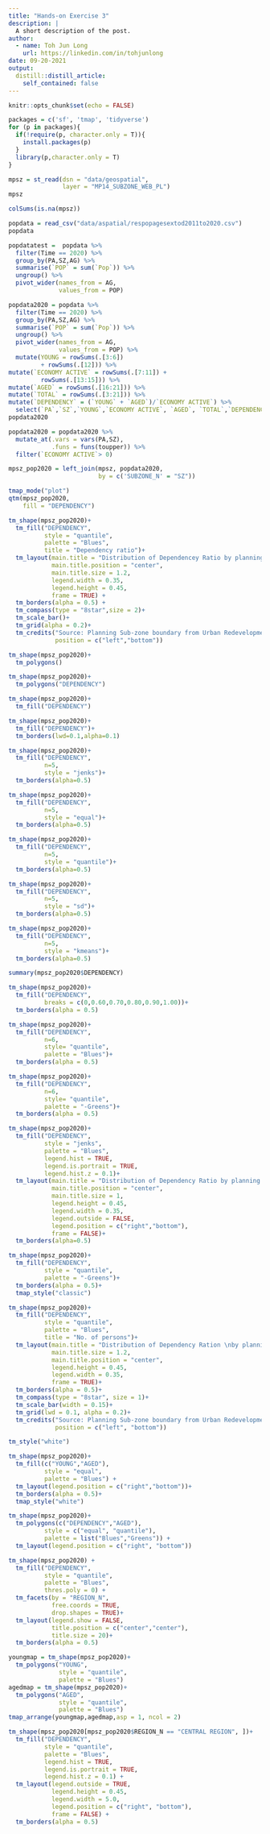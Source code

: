 ```yaml
---
title: "Hands-on Exercise 3"
description: |
  A short description of the post.
author:
  - name: Toh Jun Long
    url: https://linkedin.com/in/tohjunlong
date: 09-20-2021
output:
  distill::distill_article:
    self_contained: false
---
```



```r
knitr::opts_chunk$set(echo = FALSE)
```

```r
packages = c('sf', 'tmap', 'tidyverse')
for (p in packages){
  if(!require(p, character.only = T)){
    install.packages(p)
  }
  library(p,character.only = T)
}
```

```r
mpsz = st_read(dsn = "data/geospatial",
               layer = "MP14_SUBZONE_WEB_PL")
mpsz
```

```r
colSums(is.na(mpsz))
```

```r
popdata = read_csv("data/aspatial/respopagesextod2011to2020.csv")
popdata
```

```r
popdatatest =  popdata %>% 
  filter(Time == 2020) %>% 
  group_by(PA,SZ,AG) %>% 
  summarise(`POP` = sum(`Pop`)) %>% 
  ungroup() %>% 
  pivot_wider(names_from = AG,
              values_from = POP)
```


```r

popdata2020 = popdata %>% 
  filter(Time == 2020) %>% 
  group_by(PA,SZ,AG) %>% 
  summarise(`POP` = sum(`Pop`)) %>% 
  ungroup() %>% 
  pivot_wider(names_from = AG,
              values_from = POP) %>% 
  mutate(YOUNG = rowSums(.[3:6])
         + rowSums(.[12])) %>% 
mutate(`ECONOMY ACTIVE` = rowSums(.[7:11]) +
         rowSums(.[13:15])) %>% 
mutate(`AGED` = rowSums(.[16:21])) %>% 
mutate(`TOTAL` = rowSums(.[3:21])) %>% 
mutate(`DEPENDENCY` = (`YOUNG` + `AGED`)/`ECONOMY ACTIVE`) %>% 
  select(`PA`,`SZ`,`YOUNG`,`ECONOMY ACTIVE`, `AGED`, `TOTAL`,`DEPENDENCY`)
popdata2020

```

```r
popdata2020 = popdata2020 %>% 
  mutate_at(.vars = vars(PA,SZ),
            .funs = funs(toupper)) %>% 
  filter(`ECONOMY ACTIVE`> 0)
```
```r
mpsz_pop2020 = left_join(mpsz, popdata2020,
                         by = c('SUBZONE_N' = "SZ"))
```

```r
tmap_mode("plot")
qtm(mpsz_pop2020,
    fill = "DEPENDENCY")
```

```r
tm_shape(mpsz_pop2020)+
  tm_fill("DEPENDENCY",
          style = "quantile",
          palette = "Blues",
          title = "Dependency ratio")+
  tm_layout(main.title = "Distribution of Dependencey Ratio by planning subszone",
            main.title.position = "center",
            main.title.size = 1.2,
            legend.width = 0.35,
            legend.height = 0.45,
            frame = TRUE) +
  tm_borders(alpha = 0.5) +
  tm_compass(type = "8star",size = 2)+
  tm_scale_bar()+
  tm_grid(alpha = 0.2)+
  tm_credits("Source: Planning Sub-zone boundary from Urban Redevelopment Authorithy (URA)\n and Population data from Department of Statistics DOS",
             position = c("left","bottom"))
```

```r
tm_shape(mpsz_pop2020)+
  tm_polygons()
```

```r
tm_shape(mpsz_pop2020)+
  tm_polygons("DEPENDENCY")
```

```r
tm_shape(mpsz_pop2020)+
  tm_fill("DEPENDENCY")
```

```r
tm_shape(mpsz_pop2020)+
  tm_fill("DEPENDENCY")+
  tm_borders(lwd=0.1,alpha=0.1)
```
```r
tm_shape(mpsz_pop2020)+
  tm_fill("DEPENDENCY",
          n=5,
          style = "jenks")+
  tm_borders(alpha=0.5)
```
```r
tm_shape(mpsz_pop2020)+
  tm_fill("DEPENDENCY",
          n=5,
          style = "equal")+
  tm_borders(alpha=0.5)
```
```r
tm_shape(mpsz_pop2020)+
  tm_fill("DEPENDENCY",
          n=5,
          style = "quantile")+
  tm_borders(alpha=0.5)
```
```r
tm_shape(mpsz_pop2020)+
  tm_fill("DEPENDENCY",
          n=5,
          style = "sd")+
  tm_borders(alpha=0.5)
```
```r
tm_shape(mpsz_pop2020)+
  tm_fill("DEPENDENCY",
          n=5,
          style = "kmeans")+
  tm_borders(alpha=0.5)
```

```r
summary(mpsz_pop2020$DEPENDENCY)
```
```r
tm_shape(mpsz_pop2020)+
  tm_fill("DEPENDENCY",
          breaks = c(0,0.60,0.70,0.80,0.90,1.00))+
  tm_borders(alpha = 0.5)
```
```r
tm_shape(mpsz_pop2020)+
  tm_fill("DEPENDENCY",
          n=6,
          style= "quantile",
          palette = "Blues")+
  tm_borders(alpha = 0.5)
```
```r
tm_shape(mpsz_pop2020)+
  tm_fill("DEPENDENCY",
          n=6,
          style= "quantile",
          palette = "-Greens")+
  tm_borders(alpha = 0.5)
```
```r
tm_shape(mpsz_pop2020)+
  tm_fill("DEPENDENCY",
          style = "jenks",
          palette = "Blues",
          legend.hist = TRUE,
          legend.is.portrait = TRUE,
          legend.hist.z = 0.1)+
  tm_layout(main.title = "Distribution of Dependency Ratio by planning subzone \n(Jenks Classification)",
            main.title.position = "center",
            main.title.size = 1,
            legend.height = 0.45,
            legend.width = 0.35,
            legend.outside = FALSE,
            legend.position = c("right","bottom"),
            frame = FALSE)+
  tm_borders(alpha=0.5)
```
```r
tm_shape(mpsz_pop2020)+
  tm_fill("DEPENDENCY",
          style = "quantile",
          palette = "-Greens")+
  tm_borders(alpha = 0.5)+
  tmap_style("classic")
```
```r
tm_shape(mpsz_pop2020)+
  tm_fill("DEPENDENCY",
          style = "quantile",
          palette = "Blues",
          title = "No. of persons")+
  tm_layout(main.title = "Distribution of Dependency Ration \nby planning subzone",
            main.title.size = 1.2,
            main.title.position = "center",
            legend.height = 0.45,
            legend.width = 0.35,
            frame = TRUE)+
  tm_borders(alpha = 0.5)+
  tm_compass(type = "8star", size = 1)+
  tm_scale_bar(width = 0.15)+
  tm_grid(lwd = 0.1, alpha = 0.2)+
  tm_credits("Source: Planning Sub-zone boundary from Urban Redevelopment Authorithy (URA)\n and Population data from Department of Statistics DOS", 
             position = c("left", "bottom"))
```

```r
tm_style("white")
```
```r
tm_shape(mpsz_pop2020)+
  tm_fill(c("YOUNG","AGED"),
          style = "equal",
          palette = "Blues") +
  tm_layout(legend.position = c("right","bottom"))+
  tm_borders(alpha = 0.5)+
  tmap_style("white")
```

```r
tm_shape(mpsz_pop2020)+ 
  tm_polygons(c("DEPENDENCY","AGED"),
          style = c("equal", "quantile"), 
          palette = list("Blues","Greens")) +
  tm_layout(legend.position = c("right", "bottom"))
```
```r
tm_shape(mpsz_pop2020) +
  tm_fill("DEPENDENCY",
          style = "quantile",
          palette = "Blues",
          thres.poly = 0) + 
  tm_facets(by = "REGION_N",
            free.coords = TRUE,
            drop.shapes = TRUE)+
  tm_layout(legend.show = FALSE,
            title.position = c("center","center"),
            title.size = 20)+
  tm_borders(alpha = 0.5)
```
```r
youngmap = tm_shape(mpsz_pop2020)+
  tm_polygons("YOUNG",
              style = "quantile",
              palette = "Blues")
agedmap = tm_shape(mpsz_pop2020)+
  tm_polygons("AGED",
              style = "quantile",
              palette = "Blues")
tmap_arrange(youngmap,agedmap,asp = 1, ncol = 2)
```
```r
tm_shape(mpsz_pop2020[mpsz_pop2020$REGION_N == "CENTRAL REGION", ])+
  tm_fill("DEPENDENCY", 
          style = "quantile", 
          palette = "Blues", 
          legend.hist = TRUE, 
          legend.is.portrait = TRUE,
          legend.hist.z = 0.1) +
  tm_layout(legend.outside = TRUE,
            legend.height = 0.45, 
            legend.width = 5.0,
            legend.position = c("right", "bottom"),
            frame = FALSE) +
  tm_borders(alpha = 0.5)
```


